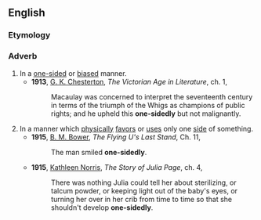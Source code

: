 ==English==

===Etymology===
{{suffix|en|one-sided|ly}}

===Adverb===
{{en-adv}}

# In a [[one-sided]] or [[biased]] manner.
#* '''1913''', [[w:Gilbert_Keith_Chesterton|G. K. Chesterton]], ''The Victorian Age in Literature'', ch. 1,
#*: Macaulay was concerned to interpret the seventeenth century in terms of the triumph of the Whigs as champions of public rights; and he upheld this '''one-sidedly''' but not malignantly.
# In a manner which [[physically]] [[favor]]s or [[use]]s only one [[side]] of something.
#* '''1915''', [[w:B._M._Bower|B. M. Bower]], ''The Flying U's Last Stand'', Ch. 11,
#*: The man smiled '''one-sidedly'''.
#* '''1915''', [[w:Kathleen_Norris|Kathleen Norris]], ''The Story of Julia Page'', ch. 4,
#*: There was nothing Julia could tell her about sterilizing, or talcum powder, or keeping light out of the baby's eyes, or turning her over in her crib from time to time so that she shouldn't develop '''one-sidedly'''.